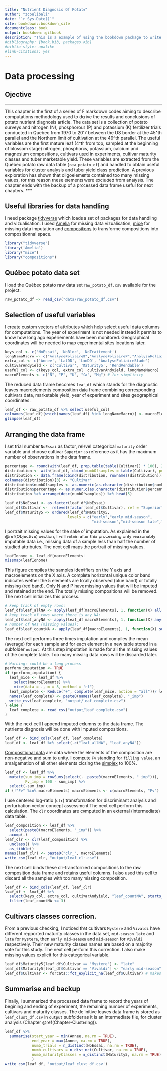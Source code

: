 ```yaml
--- 
title: "Nutrient Diagnosis Of Potato"
author: "zcoulibali"
date: "`r Sys.Date()`"
site: bookdown::bookdown_site
documentclass: book
output: bookdown::gitbook
description: "This is a example of using the bookdown package to write a book that describ the statistical computations of my PhD Project, for publication on Github. The output format choosed is bookdown::gitbook. Next features are set out for after (bibliography and links)."
#bibliography: [book.bib, packages.bib]
#biblio-style: apalike
#link-citations: yes
---
```


# Data processing {#Chapter-Data-Processing}

## Ojective {#Objective}

***
This chapter is the first of a series of R markdown codes aiming to describe computations methodology used to derive the results and conclusions of potato nutrient diagnosis article. The data set is a collection of potato surveys and nitrogen (N), phosphorous (P) and potassium (K) fertilizer trials conducted in Quebec from 1970 to 2017 between the US border at the 45^th parallel and the Northern limit of cultivation at the 49^th parallel. The useful variables are the first mature leaf (4^th from top, sampled at the beginning of blossom stage) nitrogen, phosphorus, potassium, calcium and magnesium compositions, cultivars used in experiments, cultivar maturity classes and tuber marketable yield. These variables are extracted from the Québec potato raw data table (`raw_potato_df`) and handled to obtain useful variables for cluster analysis and tuber yield class prediction. A previous exploration has shown that oligoelements contained too many missing values, for this reason these elements were excluded from analysis. The chapter ends with the backup of a processed data frame useful for next chapters. 
***

## Useful libraries for data handling

I need package [tidyverse](https://www.tidyverse.org/) which loads a set of packages for data handling and vizualisation. I used [Amelia](https://www.rdocumentation.org/packages/Amelia/versions/1.7.5) for missing data vizualisation, [mice](http://stefvanbuuren.github.io/mice/) for missing data imputation and [compositions](http://www.stat.boogaart.de/compositions) to transforme compositions into compositionnal space.

```r
library("tidyverse")
library('Amelia')
library("mice")
library("compositions")
```

## Québec potato data set

I load the Québec potato raw data set `raw_potato_df.csv` available for the project.

```r
raw_potato_df <- read_csv("data/raw_potato_df.csv")
```

## Selection of useful variables

I create custom vectors of attributes which help select useful data columns for computations. The year of experiment is not needed instead it permits to know how long ago expériements have been monitored.  Geographical coordinates will be needed to map experimental sites locations later.

```r
keys_col <- c('NoEssai', 'NoBloc', 'NoTraitement')
longNameMacro <- c("AnalyseFoliaireN","AnalyseFoliaireP","AnalyseFoliaireK", "AnalyseFoliaireCa","AnalyseFoliaireMg")
extra_col <- c('Annee', 'LatDD', 'LonDD', 'AnalyseFoliaireStade')
cultivarAndyield <- c('Cultivar', 'Maturity5', 'RendVendable')
useful_col <- c(keys_col, extra_col, cultivarAndyield, longNameMacro)
macroElements <- c("N", "P", "K", "Ca", "Mg") # for simplicity
```

The reduced data frame becomes `leaf_df` which stands for the diagnostic leaves macroelements composition data frame combining corresponding cultivars data, marketable yield, year of experiment and sites geographical coordinates.

```r
leaf_df <- raw_potato_df %>% select(useful_col)
colnames(leaf_df)[which(names(leaf_df) %in% longNameMacro)] <- macroElements
glimpse(leaf_df)
```

## Arranging the data frame

I set trial number `NoEssai` as factor, relevel categorical `maturity` order variable and choose cultivar `Superior` as reference as it has the maximum number of observations in the data frame.

```r
percentage <- round(with(leaf_df, prop.table(table(Cultivar)) * 100), 2)
distribution <- with(leaf_df, cbind(numbOfsamples = table(Cultivar), percentage = percentage))
distribution <- data.frame(cbind(distribution, rownames(distribution)))
colnames(distribution)[3] <- "Cultivar"
distribution$numbOfsamples <- as.numeric(as.character(distribution$numbOfsamples))
distribution$percentage <- as.numeric(as.character(distribution$percentage))
distribution %>% arrange(desc(numbOfsamples)) %>% head(5)
```

```r
leaf_df$NoEssai <- as.factor(leaf_df$NoEssai)
leaf_df$Cultivar <-  relevel(factor(leaf_df$Cultivar), ref = "Superior")
leaf_df$Maturity5 <- ordered(leaf_df$Maturity5, 
                            levels = c("early","early mid-season",
                                       "mid-season","mid-season late","late"))
```

I portrait missing values for the sake of imputation. As explained in the \@ref(Objective) section, I will retain after this processing only reasonably imputable data i.e., missing data of a sample less than half the number of studied attributes. The next cell maps the portrait of missing values.

```r
leafIonome <- leaf_df[macroElements]
missmap(leafIonome)
```

This figure compiles the samples identifiers on the Y axis and macroelements on the X axis. A complete horizontal unique color band indicates wether the 5 elements are totally observed (blue band) or totally missing (red band). Only N and P have missing values that will be imputed and retained at the end. The totally missing compositions will be removed. The next cell initializes this process.

```r
# keep track of empty rows:
leaf_df$leaf_allNA <- apply(leaf_df[macroElements], 1, function(X) all(is.na(X)))
# keep track of rows where there is any NA:
leaf_df$leaf_anyNA <- apply(leaf_df[macroElements], 1, function(X) any(is.na(X)))
# number of NAs (missing values):
leaf_df$leaf_countNA <- apply(leaf_df[macroElements], 1, function(X) sum(is.na(X)))
```

The next cell performs three times imputation and compiles the mean (average) for each sample and for each element in a new table stored in a subfolder `output`. At this step imputation is made for all the missing values of the complete table. Too many missing data rows will be discarded later.

```r
# Warning: could be a long process
perform_imputation <- TRUE
if (perform_imputation) {
  leaf_mice <- leaf_df %>%
    select(macroElements) %>%
    mice(data = ., m = 3, method = "rf")
  leaf_complete <- Reduce("+", complete(leaf_mice, action = "all"))/ leaf_mice$m
  names(leaf_complete) <- paste0(names(leaf_complete), "_imp")
  write_csv(leaf_complete, "output/leaf_complete.csv")
} else {
  leaf_complete <- read_csv("output/leaf_complete.csv")
}
```

With the next cell I append imputed columns to the data frame. The nutrients diagnosis will be done with imputed compositions.

```r
leaf_df <- bind_cols(leaf_df, leaf_complete)
leaf_df <- leaf_df %>% select(-c("leaf_allNA", "leaf_anyNA"))
```

[Compositional data](https://en.wikipedia.org/wiki/Compositional_data) are data where the elements of the composition are non-negative and sum to unity. I compute `Fv` standing for `filling value`, an amalgamation of all other elements closing the [simplex](https://en.wikipedia.org/wiki/Simplex) to 100%.

```r
leaf_df <- leaf_df %>%
  mutate(sum_imp = rowSums(select(., paste0(macroElements, "_imp"))),
         Fv_imp = 100 - sum_imp) %>%
  select(-sum_imp)
if (!"Fv" %in% macroElements) macroElements <- c(macroElements, "Fv")
```

I use centered log-ratio (`clr`) transformation for discriminant analysis and perturbation vector concept assessment.The next cell perform this calculation. The `clr` coordinates are computed in an external (intermediate) data table. 

```r
leaf_composition <- leaf_df %>%
  select(paste0(macroElements, "_imp")) %>%
  acomp(.)
leaf_clr <- clr(leaf_composition) %>%
  unclass() %>%
  as_tibble()
names(leaf_clr) <- paste0("clr_", macroElements)
write_csv(leaf_clr, "output/leaf_clr.csv")
```

The next cell binds these clr-transformed compositions to the raw composition data frame and retains useful columns. I also used this cell to discard all the samples with too many missing composition.

```r
leaf_df <- bind_cols(leaf_df, leaf_clr)
leaf_df <- leaf_df %>% 
  select(keys_col, extra_col, cultivarAndyield, "leaf_countNA", starts_with("clr")) %>% 
  filter(leaf_countNA <= 3)
```

## Cultivars classes correction. 

From a previous checking, I noticed that cultivars `Mystere` and `Vivaldi` have different repported maturity classes in the data set, `mid-season late` and `late` for `Mystere`, then `early mid-season` and `mid-season` for `Vivaldi` respectively. Their new maturity classes names are based on a majority vote for this study. The next cell perform this correction. I also make missing values explicit for this categorical variable.

```r
leaf_df$Maturity5[leaf_df$Cultivar == "Mystere"] <- "late"
leaf_df$Maturity5[leaf_df$Cultivar == "Vivaldi"] <- "early mid-season"
leaf_df$Cultivar <- forcats::fct_explicit_na(leaf_df$Cultivar) # makes missing values explicit.
```

## Summarise and backup

Finally, I summarized the processed data frame to record the years of begining and ending of experiment, the remaining number of experiments, cultivars and maturity classes. The definitive leaves data frame is stored as `leaf_clust_df.csv` in `output` subfolder as it is an intermediate file, for cluster analysis (Chapter \@ref(Chapter-Clustering)). 

```r
leaf_df %>%
  summarise(start_year = min(Annee, na.rm = TRUE),
            end_year = max(Annee, na.rm = TRUE),
            numb_trials = n_distinct(NoEssai, na.rm = TRUE),
            numb_cultivars = n_distinct(Cultivar, na.rm = TRUE),
            numb_maturityClasses = n_distinct(Maturity5, na.rm = TRUE)
            )
write_csv(leaf_df, 'output/leaf_clust_df.csv')
```

